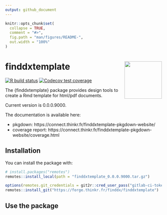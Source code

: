 ```yaml
---
output: github_document
---
```


<!-- README.md is generated from README.Rmd. Please edit that file -->

```r
knitr::opts_chunk$set(
  collapse = TRUE,
  comment = "#>",
  fig.path = "man/figures/README-",
  out.width = "100%"
)
```

# finddxtemplate <img src="man/figures/logo.png" align="right" alt="" width="120" />

[![R build status](https://forge.thinkr.fr/finddx/finddxtemplate/badges/main/pipeline.svg)](https://forge.thinkr.fr/finddx/finddxtemplate/-/pipelines)
[![Codecov test coverage](https://forge.thinkr.fr/finddx/finddxtemplate/badges/main/coverage.svg)](https://connect.thinkr.fr/finddxtemplate-pkgdown-website/coverage.html)

The {finddxtemplate} package provides design tools to create a Rmd template for html/pdf documents.

Current version is 0.0.0.9000.

The documentation is available here:

- pkgdown: https://connect.thinkr.fr/finddxtemplate-pkgdown-website/
- coverage report: https://connect.thinkr.fr/finddxtemplate-pkgdown-website/coverage.html

## Installation

You can install the package with:

```r
# install.packages("remotes")
remotes::install_local(path = "finddxtemplate_0.0.0.9000.tar.gz")
```

``` r
options(remotes.git_credentials = git2r::cred_user_pass("gitlab-ci-token", Sys.getenv("FORGE_THINKR_TOKEN")))
remotes::install_git("https://forge.thinkr.fr/finddx/finddxtemplate")
```

## Use the package


